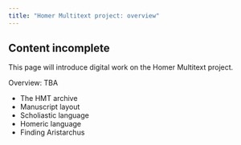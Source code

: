 ```yaml
---
title: "Homer Multitext project: overview"
---
```



:::{.callout-caution}
## Content incomplete

This page will introduce digital work on the Homer Multitext project.
:::


Overview: TBA



-   The HMT archive
-   Manuscript layout
-   Scholiastic language
-   Homeric language
-   Finding Aristarchus